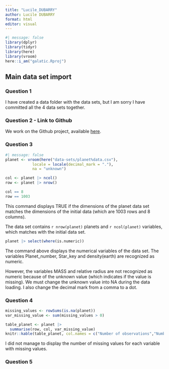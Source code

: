 ```yaml
---
title: "Lucile_DUBARRY"
author: Lucile DUBARRY
format: html
editor: visual
---
```


```r
#| message: false
library(dplyr)
library(tidyr)
library(here)
library(vroom)
here::i_am("galatic.Rproj")
```

## Main data set import

### Question 1

I have created a data folder with the data sets, but I am sorry I have committed all the 4 data sets together. 

### Question 2 - Link to Github

We work on the Github project, available [here](https://github.com/luciledubarry/galatic.git).

### Question 3

```r
#| message: false
planet <- vroom(here("data-sets/planet%data.csv"), 
            locale = locale(decimal_mark = "."), 
            na = "unknown")
```

```r
col <- planet |> ncol()
row <- planet |> nrow()
```
```r
col == 8
row == 1003
```
This command displays TRUE if the dimensions of the planet data set matches the dimensions of the initial data (which are 1003 rows and 8 columns). 

The data set contains `r nrow(planet)` planets and `r ncol(planet)` variables, which matches with the initial data set. 

```r
planet |> select(where(is.numeric))
```

The command above displays the numerical variables of the data set. The variables Planet_number, Star_key and density(earth) are recognized as numeric. 

However, the variables MASS and relative radius are not recognized as numeric because of the unknown value (which indicates if the value is missing). We must change the unknown value into NA during the data loading. 
I also change the decimal mark from a comma to a dot. 

### Question 4
```r
missing_values <- rowSums(is.na(planet))
var_missing_value <- sum(missing_values > 0)
```

```r
table_planet <- planet |>
  summarise(row, col, var_missing_value)
knitr::kable(table_planet, col.names = c("Number of observations","Number of variables", "Number of observations with at least one missing value"))
```
I did not manage to display the number of missing values for each variable with missing values. 

### Question 5

















